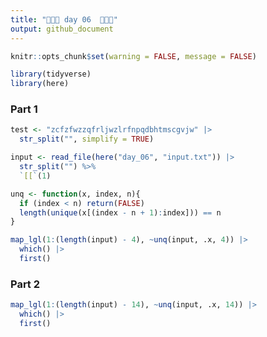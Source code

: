 ```yaml
---
title: "🎄🎄🎄 day 06  🎄🎄🎄"
output: github_document
---
```

```r
knitr::opts_chunk$set(warning = FALSE, message = FALSE)
```

```r
library(tidyverse)
library(here)
```

### Part 1

```r
test <- "zcfzfwzzqfrljwzlrfnpqdbhtmscgvjw" |> 
  str_split("", simplify = TRUE)

input <- read_file(here("day_06", "input.txt")) |>
  str_split("") %>%
  `[[`(1)
```

```r
unq <- function(x, index, n){
  if (index < n) return(FALSE)
  length(unique(x[(index - n + 1):index])) == n
}

map_lgl(1:(length(input) - 4), ~unq(input, .x, 4)) |> 
  which() |> 
  first()
```

### Part 2

```r
map_lgl(1:(length(input) - 14), ~unq(input, .x, 14)) |> 
  which() |> 
  first()
```

